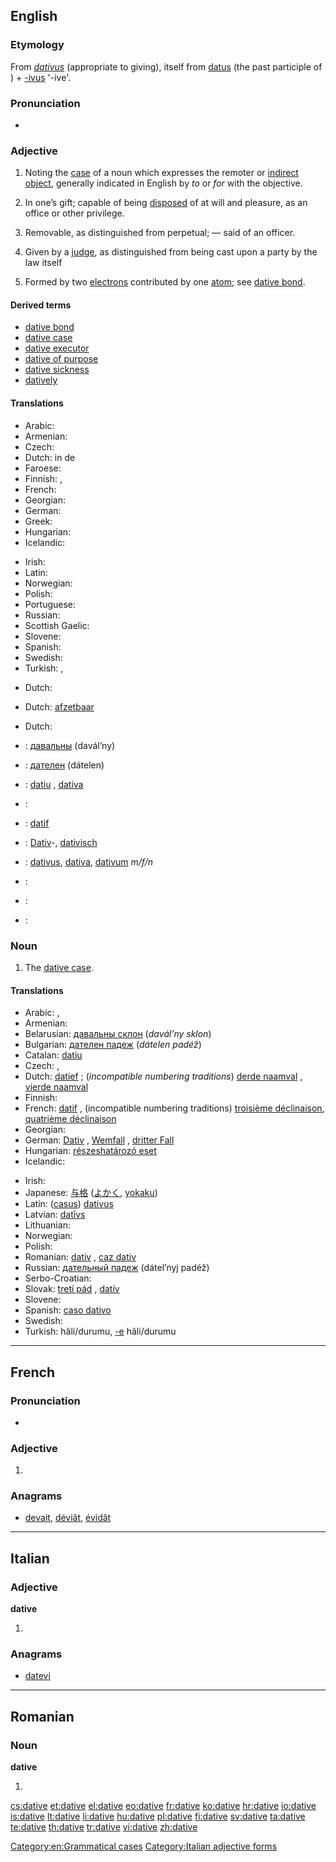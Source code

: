 ==English==

===Etymology===
From {{etyl|la|en}} ''[[dativus]]'' (appropriate to giving), itself from [[datus]] (the past participle of {{term|do|dō|I give|lang=la}}) + [[-ivus]] '-ive'.

===Pronunciation===
* {{IPA|/ˈdeɪtɪv/}}

===Adjective===
{{en-adj|-}}

# {{context|grammar}} Noting the [[case]] of a noun which expresses the remoter or [[indirect object]], generally indicated in English by ''to'' or ''for'' with the objective.
# {{context|obsolete|legal}} In one’s gift; capable of being [[disposed]] of at will and pleasure, as an office or other privilege.
# {{context|obsolete|legal}} Removable, as distinguished from perpetual; — said of an officer.
# {{context|obsolete|legal}} Given by a [[judge]], as distinguished from being cast upon a party by the law itself
# {{context|science}} Formed by two [[electron]]s contributed by one [[atom]]; see [[dative bond]].

====Derived terms====
* [[dative bond]]
* [[dative case]]
* [[dative executor]]
* [[dative of purpose]]
* [[dative sickness]]
* [[datively]]

====Translations====
{{trans-top|grammar: noting the case of noun which expresses indirect object}}
* Arabic: {{t-|ar|مفعول لأجله|m|sc=Arab}}
* Armenian: {{t-|hy|տրական|tr=trakan}}
* Czech: {{t-|cs|dativní}}
* Dutch: in de {{t+|nl|datief|m}}
* Faroese: {{t-|fo|hvørjumfals-}}
* Finnish: {{t-|fi|datiivinen}}, {{t+|fi|datiivi|alt=datiivi-}}
* French: {{t+|fr|datif|m}}
* Georgian: {{t+|ka|მიცემითი|tr=mic'emit'i|sc=Geor}}
* German: {{t+|de|Dativ|m}}
* Greek: {{t+|el|δοτική|f|sc=Grek}}
* Hungarian: {{t-|hu|részeshatározó}}
* Icelandic: {{t+|is|þágufall|alt=þágufalls-}}
{{trans-mid}}
* Irish: {{t+|ga|tabharthach}}
* Latin: {{t-|la|dativus|m}}
* Norwegian: {{t-|no|dativ|m}}
* Polish: {{t-|pl|celownikowy|m}}
* Portuguese: {{t+|pt|dativo|m}}
* Russian: {{t+|ru|дательный|tr=dátel’nyj}}
* Scottish Gaelic: {{t-|gd|tabhartach}}
* Slovene: {{t+|sl|Dajalnik|m}}
* Spanish: {{t+|es|dativo|m}}
* Swedish: {{t+|sv|dativ}}
* Turkish: {{t-|tr|-e hali|alt=-e hâli}}, {{t+|tr|datif}}
{{trans-bottom}}

{{trans-top|capable of being disposed of at will}}
* Dutch: {{t+|nl|begeven}}
{{trans-mid}}
{{trans-bottom}}

{{trans-top|removable}}
* Dutch: [[afzetbaar]]
{{trans-mid}}
{{trans-bottom}}

{{trans-top|given by a judge}}
* Dutch: {{t+|nl|datief}}
{{trans-mid}}
{{trans-bottom}}

{{checktrans-top}}
* {{ttbc|be}}: [[давальны]] (davál’ny)
* {{ttbc|bg}}: [[дателен]] (dátelen)
* {{ttbc|ca}}: [[datiu]] {{m}}, [[dativa]] {{f}}
* {{ttbc|nl}}: {{t+|nl|gever|m}}
* {{ttbc|fr}}: [[datif]] {{m}}
{{trans-mid}}
* {{ttbc|de}}: [[Dativ]]-, [[dativisch]]
* {{ttbc|la}}: [[dativus]], [[dativa]], [[dativum]] ''m/f/n''
* {{ttbc|no}}: {{t-|no|dativ}}
* {{ttbc|pt}}: {{t+|pt|dativo|m}}
* {{ttbc|es}}: {{t+|es|dativo|m}}
{{trans-bottom}}

===Noun===
{{en-noun}}

# {{context|grammar}} The [[dative case]].

====Translations====
{{trans-top|dative case}}
* Arabic: {{Arab|حالة المفعول له|حَالةُ المَفْعُولُ لَهُ}} {{unicode|(ħāltu l-mafʕūlu láhu)}} {{f}}, {{Arab|[[حالة من حالات النصب|حَالَة مِنْ حَالاَتُ النُّصْب]]}} {{unicode|(ħāla min al-ħalātu n-núʂb)}} {{f}}
* Armenian: {{t-|hy|տրական|tr=trakan}}
* Belarusian: [[давальны склон]] (''davál’ny sklon'') {{m}}
* Bulgarian: [[дателен падеж]] (''dátelen padéž'') {{m}}
* Catalan: [[datiu]] {{m}}
* Czech: {{t-|cs|třetí pád|m}}, {{t+|cs|dativ|m}}
* Dutch: [[datief]] {{m}}; (''incompatible numbering traditions'') [[derde naamval]] {{m}}, [[vierde naamval]] {{m}}
* Finnish: {{t+|fi|datiivi}}
* French: [[datif]] {{m}}, (incompatible numbering traditions) [[troisième déclinaison]], [[quatrième déclinaison]]
* Georgian: {{t+|ka|მიცემითი|sc=Geor}}
* German: [[Dativ]] {{m}}, [[Wemfall]] {{m}}, [[dritter Fall]] {{m}}
* Hungarian: [[részeshatározó eset]]
* Icelandic: {{t+|is|þágufall|n}}
{{trans-mid}}
* Irish: {{t+|ga|tabharthach|m}}
* Japanese: [[与格]] ([[よかく]], [[yokaku]])
* Latin: ([[casus]]) [[dativus]] {{m}}
* Latvian: [[datīvs]] {{m}}
* Lithuanian: {{t+|lt|naudininkas|m}}
* Norwegian: {{t-|no|dativ|m}}
* Polish: {{t+|pl|celownik|m}}
* Romanian: [[dativ]] {{n}}, [[caz dativ]] {{n}}
* Russian: [[дательный падеж]] (dátel’nyj padéž) {{m}}
* Serbo-Croatian: {{t-|sh|dativ|m|alt=dátīv}}
* Slovak: [[tretí pád]] {{m}}, [[datív]] {{m}}
* Slovene: {{t+|sl|dajalnik|m}}
* Spanish: [[caso dativo]] {{m}}
* Swedish: {{t+|sv|dativ}}
* Turkish: {{t+|tr|yönelme}} hâli/durumu, [[-e]] hâli/durumu
{{trans-bottom}}

[[Category:en:Grammatical cases]]

----

==French==

===Pronunciation===
* {{audio|Dative-FR.ogg|Audio}}

===Adjective===
{{fr-adj-form}}

# {{feminine of|datif|lang=fr}}

===Anagrams===
* [[devait|devait]], [[déviât#French|déviât]], [[évidât#French|évidât]]

----

==Italian==

===Adjective===
'''dative'''

# {{form of|Feminine plural|dativo}}

===Anagrams===
* [[datevi|datevi]]

[[Category:Italian adjective forms]]

----

==Romanian==

===Noun===
'''dative''' {{n-p}}

# {{plural of|dativ|lang=ro}}

[[cs:dative]]
[[et:dative]]
[[el:dative]]
[[eo:dative]]
[[fr:dative]]
[[ko:dative]]
[[hr:dative]]
[[io:dative]]
[[is:dative]]
[[lt:dative]]
[[li:dative]]
[[hu:dative]]
[[pl:dative]]
[[fi:dative]]
[[sv:dative]]
[[ta:dative]]
[[te:dative]]
[[th:dative]]
[[tr:dative]]
[[vi:dative]]
[[zh:dative]]